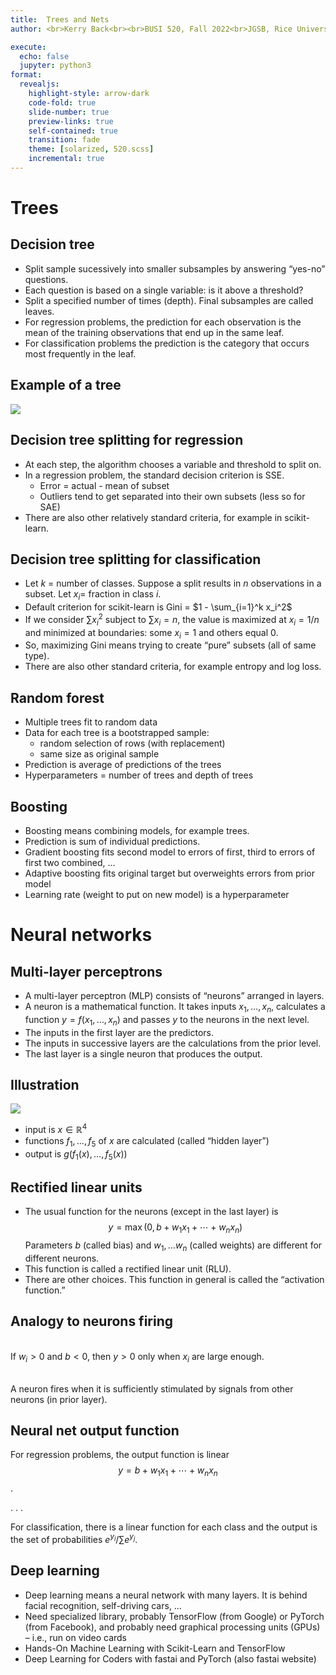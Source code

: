 ```yaml
---
title:  Trees and Nets
author: <br>Kerry Back<br><br>BUSI 520, Fall 2022<br>JGSB, Rice University

execute:
  echo: false
  jupyter: python3
format: 
  revealjs:
    highlight-style: arrow-dark
    code-fold: true
    slide-number: true
    preview-links: true
    self-contained: true
    transition: fade
    theme: [solarized, 520.scss]
    incremental: true
---
```


# Trees

## Decision tree

* Split sample sucessively into smaller subsamples by answering "yes-no" questions.
* Each question is based on a single variable: is it above a threshold?
* Split a specified number of times (depth).  Final subsamples are called leaves.
* For regression problems, the prediction for each observation is the mean of the training observations that end up in the same leaf.
* For classification problems the prediction is the category that occurs most frequently in the leaf.

## Example of a tree

![](images/tree.png)

## Decision tree splitting for regression

* At each step, the algorithm chooses a variable and threshold to split on.
* In a regression problem, the standard decision criterion is SSE.
    * Error = actual - mean of subset
    * Outliers tend to get separated into their own subsets (less so for SAE)
* There are also other relatively standard criteria, for example in scikit-learn.

## Decision tree splitting for classification

* Let $k$ = number of classes.  Suppose a split results in $n$ observations in a subset. Let $x_i=$ fraction in class $i$.
* Default criterion for scikit-learn is Gini = $1 - \sum_{i=1}^k x_i^2$
* If we consider $\sum x_i^2$ subject to $\sum x_i=n$, the value is maximized at $x_i=1/n$ and minimized at boundaries: some $x_i=1$ and others equal 0.  
* So, maximizing Gini means trying to create "pure" subsets (all of same type).
* There are also other standard criteria, for example entropy and log loss.



## Random forest

* Multiple trees fit to random data
* Data for each tree is a bootstrapped sample: 
  * random selection of rows (with replacement)
  * same size as original sample
* Prediction is average of predictions of the trees
* Hyperparameters = number of trees and depth of trees

## Boosting

* Boosting means combining models, for example trees.
* Prediction is sum of individual predictions.
* Gradient boosting fits second model to errors of first, third to errors of first two combined, ...
* Adaptive boosting fits original target but overweights errors from prior model
* Learning rate (weight to put on new model) is a hyperparameter

# Neural networks

## Multi-layer perceptrons

* A multi-layer perceptron (MLP) consists of "neurons" arranged in layers.
* A neuron is a mathematical function.  It takes inputs $x_1, \ldots, x_n$, calculates a function $y=f(x_1, \ldots, x_n)$ and passes $y$ to the neurons in the next level.
* The inputs in the first layer are the predictors.
* The inputs in successive layers are the calculations from the prior level. 
* The last layer is a single neuron that produces the output.

## Illustration

::: {layout="[70, 30]"}

![](images/neuralnet.png)

* input is $x \in \mathbb{R}^4$
* functions $f_1, \ldots, f_5$ of $x$ are calculated (called "hidden layer")
* output is $g(f_1(x), \ldots, f_5(x))$

:::




## Rectified linear units

* The usual function for the neurons (except in the last layer) is $$ y = \max(0,b+w_1x_1 + \cdots + w_nx_n)$$
Parameters $b$ (called bias) and $w_1, \ldots w_n$ (called weights) are different for different neurons. 
* This function is called a rectified linear unit (RLU).  
* There are other choices.  This function in general is called the "activation function."


## Analogy to neurons firing

<br>If $w_i>0$ and $b<0$, then $y>0$ only when $x_i$ are large enough. 

<br>A neuron  fires when it is sufficiently stimulated by signals from other neurons (in prior layer).

## Neural net output function

For regression problems, the output function is linear
$$ y = b+w_1x_1 + \cdots + w_nx_n$$.  

. . .

For classification, there is a linear function for each class and the output is the set of probabilities $e^{y_i}/\sum e^{y_j}$.

## Deep learning

* Deep learning means a neural network with  many layers.  It is behind facial recognition, self-driving cars, ...
* Need specialized library, probably TensorFlow (from Google) or PyTorch (from Facebook), and probably need graphical processing units (GPUs) -- i.e., run on video cards
* Hands-On Machine Learning with Scikit-Learn and TensorFlow
* Deep Learning for Coders with fastai and PyTorch (also fastai website)


